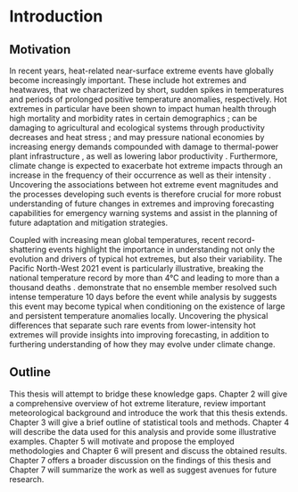 # Introduction

## Motivation 

In recent years, heat-related near-surface extreme events have globally become increasingly important. These include hot extremes and heatwaves, that we characterized by short, sudden spikes in temperatures and periods of prolonged positive temperature anomalies, respectively. Hot extremes in particular have been shown to impact human health through high mortality and morbidity rates in certain demographics \citep{medina-ramon_temperature_2007,oudin_astrom_heat_2011,green_impact_2019,ebi_hot_2021}; can be damaging to agricultural and ecological systems through productivity decreases and heat stress \citep{teixeira_global_2013,gourdji_global_2013,vogel_effects_2019}; and may pressure national economies by increasing energy demands \citep{perera_quantifying_2020} compounded with damage to thermal-power plant infrastructure \citep{entriken_impacts_2012}, as well as lowering labor productivity \citep{garcia-leon_current_2021}. Furthermore, climate change is expected to exacerbate hot extreme impacts through an increase in the frequency of their occurrence as well as their intensity \citep{slater_substantial_2021,fischer_increasing_2021,thompson_2021_2022}. Uncovering the associations between hot extreme event magnitudes and the processes developing such events is therefore crucial for more robust understanding of future changes in extremes and improving forecasting capabilities for emergency warning systems and assist in the planning of future adaptation and mitigation strategies.

Coupled with increasing mean global temperatures, recent record-shattering events highlight the importance in understanding not only the evolution and drivers of typical hot extremes, but also their variability. The Pacific North-West 2021 event is particularly illustrative, breaking the national temperature record by more than 4&deg;C and leading to more than a thousand deaths \citep{white_unprecedented_2023}. \cite{lin_2021_2022} demonstrate that no ensemble member resolved such intense temperature 10 days before the event while analysis by \cite{lucarini_typicality_2023} suggests this event may become typical when conditioning on the existence of large and persistent temperature anomalies locally. Uncovering the physical differences that separate such rare events from lower-intensity hot extremes will provide insights into improving forecasting, in addition to furthering understanding of how they may evolve under climate change. 

## Outline

This thesis will attempt to bridge these knowledge gaps. Chapter 2 will give a comprehensive overview of hot extreme literature, review important meteorological background and introduce the work that this thesis extends. Chapter 3 will give a brief outline of statistical tools and methods. Chapter 4 will describe the data used for this analysis and provide some illustrative examples. Chapter 5 will motivate and propose the employed methodologies and Chapter 6 will present and discuss the obtained results. Chapter 7 offers a broader discussion on the findings of this thesis and Chapter 7 will summarize the work as well as suggest avenues for future research. 